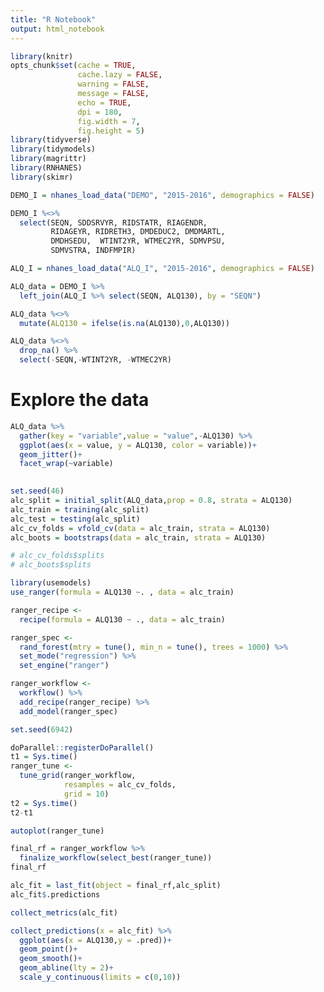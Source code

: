```yaml
---
title: "R Notebook"
output: html_notebook
---
```


```r
library(knitr)
opts_chunk$set(cache = TRUE,
               cache.lazy = FALSE,
               warning = FALSE,
               message = FALSE,
               echo = TRUE,
               dpi = 180,
               fig.width = 7,
               fig.height = 5)
library(tidyverse)
library(tidymodels)
library(magrittr)
library(RNHANES)
library(skimr)
```


```r
DEMO_I = nhanes_load_data("DEMO", "2015-2016", demographics = FALSE)

DEMO_I %<>% 
  select(SEQN, SDDSRVYR, RIDSTATR, RIAGENDR, 
         RIDAGEYR, RIDRETH3, DMDEDUC2, DMDMARTL, 
         DMDHSEDU,  WTINT2YR, WTMEC2YR, SDMVPSU, 
         SDMVSTRA, INDFMPIR)

ALQ_I = nhanes_load_data("ALQ_I", "2015-2016", demographics = FALSE)

ALQ_data = DEMO_I %>% 
  left_join(ALQ_I %>% select(SEQN, ALQ130), by = "SEQN")

ALQ_data %<>% 
  mutate(ALQ130 = ifelse(is.na(ALQ130),0,ALQ130))

ALQ_data %<>% 
  drop_na() %>% 
  select(-SEQN,-WTINT2YR, -WTMEC2YR)

```

# Explore the data   

```r
ALQ_data %>% 
  gather(key = "variable",value = "value",-ALQ130) %>% 
  ggplot(aes(x = value, y = ALQ130, color = variable))+
  geom_jitter()+
  facet_wrap(~variable)
  
```

```r
set.seed(46)
alc_split = initial_split(ALQ_data,prop = 0.8, strata = ALQ130)
alc_train = training(alc_split)
alc_test = testing(alc_split)
alc_cv_folds = vfold_cv(data = alc_train, strata = ALQ130)
alc_boots = bootstraps(data = alc_train, strata = ALQ130)

# alc_cv_folds$splits
# alc_boots$splits
```

```r
library(usemodels)
use_ranger(formula = ALQ130 ~. , data = alc_train)
```
 
```r
ranger_recipe <- 
  recipe(formula = ALQ130 ~ ., data = alc_train) 

ranger_spec <- 
  rand_forest(mtry = tune(), min_n = tune(), trees = 1000) %>% 
  set_mode("regression") %>% 
  set_engine("ranger") 

ranger_workflow <- 
  workflow() %>% 
  add_recipe(ranger_recipe) %>% 
  add_model(ranger_spec) 

set.seed(6942)

doParallel::registerDoParallel()
t1 = Sys.time()
ranger_tune <-
  tune_grid(ranger_workflow, 
            resamples = alc_cv_folds, 
            grid = 10)
t2 = Sys.time()
t2-t1
```

```r
autoplot(ranger_tune)
```

```r
final_rf = ranger_workflow %>% 
  finalize_workflow(select_best(ranger_tune))
final_rf
```


```r
alc_fit = last_fit(object = final_rf,alc_split)
alc_fit$.predictions
```


```r
collect_metrics(alc_fit)
```


```r
collect_predictions(x = alc_fit) %>% 
  ggplot(aes(x = ALQ130,y = .pred))+
  geom_point()+
  geom_smooth()+
  geom_abline(lty = 2)+
  scale_y_continuous(limits = c(0,10))
```

